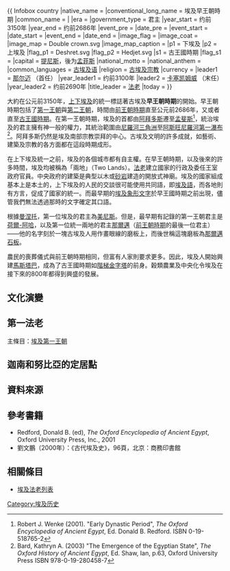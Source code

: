 {{
Infobox country
|native_name = 
|conventional_long_name = 埃及早王朝時期
|common_name = 
|
|era       = 
|government_type = 君主
|year_start  = 约前3150年
|year_end    = 约前2686年
|event_pre   = 
|date_pre    = 
|event_start = 
|date_start  = 
|event_end   = 
|date_end    = 
|image_flag   = 
|image_coat   = 
|image_map    = Double crown.svg
|image_map_caption  = 
|p1           = 下埃及
|p2           = 上埃及
|flag_p1      = Deshret.svg
|flag_p2      = Hedjet.svg
|s1           = 古王國時期
|flag_s1      = 
|capital          = [[提尼斯|提尼斯]]，後为[[孟菲斯_(埃及)|孟菲斯]]
|national_motto   = 
|national_anthem  = 
|common_languages = [[埃及语|古埃及语]]
|religion         = [[古埃及宗教|古埃及宗教]]
|currency         = 
|leader1      = [[那尔迈|那尔迈]] （首任）
|year_leader1 = 约前3100年
|leader2      = [[卡塞凯姆威|卡塞凯姆威]] （末任）
|year_leader2 = 约前2690年
|title_leader = [[埃及法老列表|法老]]
|today = {{flag|Egypt}}
}}{{Egyptian Dynasty list}}
{{History of egypt}}

大約在公元前3150年，[[上下埃及|上下埃及]]的統一標誌著古埃及'''早王朝時期'''的開始。早王朝時期包括了[[第一王朝|第一王朝]]與[[埃及第二王朝|第二王朝]]，時間由[[前王朝時期|前王朝時期]]直至公元前2686年，又或者直至[[古王國時期|古王國時期]]。在第一王朝時期，埃及的首都由[[阿拜多斯|阿拜多斯]]遷至[[孟菲斯_(埃及)|孟斐斯]]<ref>Robert J. Wenke (2001). "Early Dynastic Period", ''The Oxford Encyclopedia of Ancient Egypt'', Ed. Donald B. Redford. ISBN 0-19-518765-2</ref>，統治埃及的君主擁有神一般的權力，其統治範圍由[[尼羅河三角洲|尼羅河三角洲]]至[[阿斯旺|阿斯旺]][[尼羅河第一瀑布|尼羅河第一瀑布]]<ref>Bard, Kathryn A. (2003) "The Emergence of the Egyptian State", ''The Oxford History of Ancient Egypt'', Ed. Shaw, Ian, p.63, Oxford University Press ISBN 978-0-19-280458-7</ref>。阿拜多斯仍然是埃及南部宗教崇拜的中心。古埃及文明的許多成就，如藝術、建築及宗教的各方面都在這段時期成形。

在上下埃及統一之前，埃及的各個城市都有自主權。在早王朝時期，以及後來的許多時間，埃及均被稱為「兩地」（Two Lands）。[[法老|法老]]建立國家的行政及委任王室政府官員。中央政府的建築是典型以木或[[砂岩|砂岩]]建造的開放式神廟。埃及的國家組成基本上是本土的，上下埃及的人民的交談很可能使用共同語，即[[埃及語|埃及語]]，而各地則有方言，促成了國家的統一。而最早期的[[聖書體|埃及象形文字]]於早王國時期之前出現，儘管我們無法透過那時的文字確定其口語。

根據[[曼涅托|曼涅托]]，第一位埃及的君主為[[美尼斯|美尼斯]]。但是，最早期有記錄的第一王朝君主是[[荷爾-阿哈|荷爾-阿哈]]，以及第一位統一兩地的君主[[那爾邁|那爾邁]]（[[前王朝時期|前王朝時期]]的最後一位君主）——他的名字刻於一塊古埃及人用作畫眼線的磨板上，而後世稱這塊磨板為[[那爾邁石板|那爾邁石板]]。

農民的喪葬儀式與前王朝時期相同，但富有人家則要求更多。因此，埃及人開始興建[[馬斯塔巴|馬斯塔巴]]，成為了古王國時期如[[階梯金字塔|階梯金字塔]]的前身。穀類農業及中央化令埃及在接下來的800年都得到興盛的發展。

== 文化演變 ==

== 第一法老 ==
主條目：[[埃及第一王朝|埃及第一王朝]]

== 迦南和努比亞的定居點 ==

== 資料來源 ==
{{reflist}}

== 參考書籍 ==
* Redford, Donald B. (ed), ''The Oxford Encyclopedia of Ancient Egypt'', Oxford University Press, Inc., 2001
* 劉文鵬（2000年）：《古代埃及史》，96頁，北京：商務印書館 

== 相關條目 ==
* [[埃及法老列表|埃及法老列表]]

[[Category:埃及历史|Category:埃及历史]]